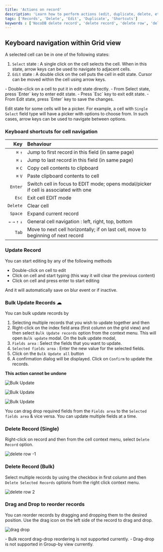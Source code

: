 ```yaml
---
title: 'Actions on record'
description: 'Learn how to perform actions (edit, duplicate, delete, etc) on a record in NocoDB.'
tags: ['Records', 'Delete', 'Edit', 'Duplicate', 'Shortcuts']
keywords : ['NocoDB delete record', 'delete record', 'delete row', 'delete rows']
---
```


## Keyboard navigation within Grid view

A selected cell can be in one of the following states:
1. `Select` state : A single click on the cell selects the cell. When in this state, arrow keys can be used to navigate to adjacent cells.
2. `Edit` state : A double click on the cell puts the cell in edit state. Cursor can be moved within the cell using arrow keys.


<Callout type="note">
- Double-click on a cell to put it in edit state directly.
- From Select state, press `Enter` key to enter edit state.
- Press `Esc` key to exit edit state.
- From Edit state, press `Enter` key to save the changes.
</Callout>

Edit state for some cells will be a picker. For example, a cell with `Single Select` field type will have a picker with options to choose from. In such cases, arrow keys can be used to navigate between options.

### Keyboard shortcuts for cell navigation
|             Key | Behaviour                                                                            |
|----------------:|:-------------------------------------------------------------------------------------|
|         `⌘` `↑` | Jump to first record in this field (in same page)                                    |
|         `⌘` `↓` | Jump to last record in this field (in same page)                                     |
|         `⌘` `C` | Copy cell contents to clipboard                                                      |
|         `⌘` `V` | Paste clipboard contents to cell                                                     |
|         `Enter` | Switch cell in focus to EDIT mode; opens modal/picker if cell is associated with one |
|           `Esc` | Exit cell EDIT mode                                                                  |
|        `Delete` | Clear cell                                                                           |
|         `Space` | Expand current record                                                                |
| `←` `→` `↑` `↓` | General cell navigation : left, right, top, bottom                                   |
|           `Tab` | Move to next cell horizontally; if on last cell, move to beginning of next record    |


### Update Record

You can start editing by any of the following methods
- Double-click on cell to edit
- Click on cell and start typing (this way it will clear the previous content)
- Click on cell and press enter to start editing
  
And it will automatically save on blur event or if inactive.

### Bulk Update Records  ☁
You can bulk update records by 
1. Selecting multiple records that you wish to update together and then 
2. Right-click on the index field area (first column on the grid view) and then select `Bulk Update records` option from the context menu. This will open `Bulk update` modal.
On the bulk update modal,
3. `Fields area` : Select the fields that you want to update. 
4. `Selected fields area` : Enter the new value for the selected fields. 
5. Click on the `Bulk Update all` button
6. A confirmation dialog will be displayed. Click on `Confirm` to update the records.

<Callout type="info">**This action cannot be undone**</Callout>

![Bulk Update](/img/v2/records/bulk-update-1.png)

![Bulk Update](/img/v2/records/bulk-update-2.png)

![Bulk Update](/img/v2/records/bulk-update-3.png)

<Callout type="info">You can drag drop required fields from the `Fields area` to the `Selected fields area` & vice versa. You can update multiple fields at a time.</Callout>

### Delete Record (Single)

Right-click on record and then from the cell context menu, select `Delete Record` option.

![delete row -1](/img/v2/records/delete-row.png)

### Delete Record (Bulk)

Select multiple records by using the checkbox in first column and then `Delete Selected Records` options from the right click context menu.

![delete row 2](/img/v2/records/delete-row-bulk.png)

### Drag and Drop to reorder records

You can reorder records by dragging and dropping them to the desired position. Use the drag icon on the left side of the record to drag and drop. 

![drag drop](/img/v2/records/drag-drop.png)

<Callout type="note">
- Bulk record drag-drop reordering is not supported currently.
- Drag-drop is not supported in Group-by view currently.
</Callout>

